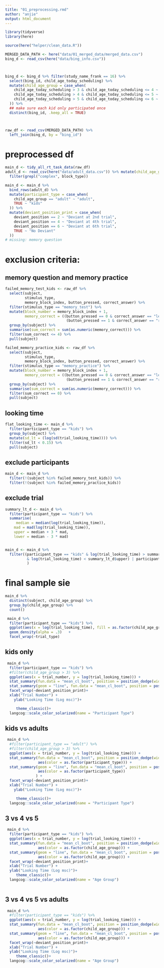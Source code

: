```yaml
---
title: "01_preprocessing.rmd"
author: "anjie"
output: html_document
---
```


```r
library(tidyverse)
library(here)

source(here("helper/clean_data.R"))

MERGED_DATA_PATH <- here("data/01_merged_data/merged_data.csv")
bing_d <- read_csv(here("data/bing_info.csv"))



bing_d <- bing_d %>% filter(study_name_frank == 16) %>% 
  select(bing_id, child_age_today_scheduling) %>% 
  mutate(child_age_group = case_when(
    child_age_today_scheduling > 3 & child_age_today_scheduling <= 4 ~ "3", 
    child_age_today_scheduling > 4 & child_age_today_scheduling <= 5 ~ "4",
    child_age_today_scheduling > 5 & child_age_today_scheduling <= 6 ~ "5",
  )) %>% 
  ## make sure each kid only participated once 
  distinct(bing_id, .keep_all = TRUE)



raw_df <- read_csv(MERGED_DATA_PATH) %>% 
  left_join(bing_d, by = "bing_id")

```



# preprocessed df 

```r

main_d <- tidy_all_rt_task_data(raw_df)
adult_d <- read_csv(here("data/adult_data.csv")) %>% mutate(child_age_group = "adult") %>% 
  filter(grepl("complex", block_type))

main_d <- main_d %>% 
  bind_rows(adult_d) %>% 
  mutate(participant_type = case_when(
    child_age_group == "adult" ~ "adult", 
    TRUE ~ "kids"
  )) %>% 
  mutate(deviant_position_print = case_when(
    deviant_position == 2 ~ "Deviant at 2nd trial", 
    deviant_position == 4 ~ "Deviant at 4th trial",
    deviant_position == 6 ~ "Deviant at 6th trial",
    TRUE ~ "No Deviant"
  ))
# missing: memory question

```


# exclusion criteria: 

## memory question and memory practice 

```r
failed_memory_test_kids <- raw_df %>% 
  select(subject, 
         stimulus_type, 
         memory_block_index, button_pressed, correct_answer) %>% 
  filter(stimulus_type == "memory_test") %>% 
  mutate(block_number = memory_block_index + 1, 
         memory_correct = ((button_pressed == 0 & correct_answer == "left") | 
                            (button_pressed == 1 & correct_answer == "right"))) %>% 
  group_by(subject) %>% 
  summarise(sum_correct = sum(as.numeric(memory_correct))) %>% 
  filter(sum_correct <= 4) %>% 
  pull(subject)

failed_memory_practice_kids <- raw_df %>% 
  select(subject, 
         stimulus_type, 
         memory_block_index, button_pressed, correct_answer) %>% 
  filter(stimulus_type == "memory_practice") %>% 
  mutate(block_number = memory_block_index + 1, 
         memory_correct = ((button_pressed == 0 & correct_answer == "left") | 
                            (button_pressed == 1 & correct_answer == "right"))) %>% 
  group_by(subject) %>% 
  summarise(sum_correct = sum(as.numeric(memory_correct))) %>% 
  filter(sum_correct == 0) %>% 
  pull(subject)

```

## looking time 

```r
flat_looking_time <- main_d %>% 
  filter(participant_type == "kids") %>% 
  group_by(subject) %>% 
  mutate(sd_lt = (log(sd(trial_looking_time)))) %>% 
  filter(sd_lt < 0.15) %>% 
  pull(subject)
```


## exclude participants 

```r
main_d <- main_d %>% 
  filter(!(subject %in% failed_memory_test_kids)) %>% 
  filter(!(subject %in% failed_memory_practice_kids))
```

## exclude trial 

```r
summary_lt_d <- main_d %>% 
  filter(participant_type == "kids") %>% 
  summarise(
     median = median(log(trial_looking_time)),
    mad = mad(log(trial_looking_time)), 
    upper = median + 3 * mad, 
    lower = median - 3 * mad) 


main_d <- main_d %>% 
  filter((participant_type == "kids" & log(trial_looking_time) > summary_lt_d$lower 
          & log(trial_looking_time) < summary_lt_d$upper) | participant_type == "adult"
          )
```


# final sample sie 

```r
main_d %>% 
  distinct(subject, child_age_group) %>% 
  group_by(child_age_group) %>% 
  count()
```

```r
 main_d %>% 
  filter(participant_type == "kids") %>% 
  ggplot(aes(x = log(trial_looking_time), fill = as.factor(child_age_group))) + 
  geom_density(alpha = .3)   + 
  facet_wrap(~trial_type)
```


## kids only 

```r
 main_d %>% 
  filter(participant_type == "kids") %>% 
  #filter(child_age_group > 3) %>% 
  ggplot(aes(x = trial_number, y = log(trial_looking_time))) +
  stat_summary(fun.data = "mean_cl_boot", position = position_dodge(width = .2)) + 
  stat_summary(geom = "line", fun.data = "mean_cl_boot", position = position_dodge(width = .2)) + 
  facet_wrap(~deviant_position_print)+  
  xlab("Trial Number") + 
    ylab("Looking Time (Log msc)")+

     theme_classic()+
  langcog::scale_color_solarized(name = "Participant Type") 
```


## kids vs adults

```r

 main_d %>% 
  #filter(participant_type == "adult") %>% 
  #filter(child_age_group > 3) %>% 
  ggplot(aes(x = trial_number, y = log(trial_looking_time))) +
  stat_summary(fun.data = "mean_cl_boot", position = position_dodge(width = .2),
               aes(color = as.factor(participant_type))) + 
  stat_summary(geom = "line", fun.data = "mean_cl_boot", position = position_dodge(width = .2),
               aes(color = as.factor(participant_type))
              ) + 
  facet_wrap(~deviant_position_print)+  
  xlab("Trial Number") + 
    ylab("Looking Time (Log msc)")+

     theme_classic()+
  langcog::scale_color_solarized(name = "Participant Type") 
```

## 3 vs 4 vs 5

```r

 main_d %>% 
  filter(participant_type == "kids") %>% 
  ggplot(aes(x = trial_number, y = log(trial_looking_time))) +
  stat_summary(fun.data = "mean_cl_boot", position = position_dodge(width = .2), 
               aes(color = as.factor(child_age_group))) + 
  stat_summary(geom = "line", fun.data = "mean_cl_boot", position = position_dodge(width = .2), 
               aes(color = as.factor(child_age_group))) + 
  facet_wrap(~deviant_position_print)+  
  xlab("Trial Number") + 
  ylab("Looking Time (Log msc)")+
     theme_classic()+
  langcog::scale_color_solarized(name = "Age Group") 
 
```

## 3 vs 4 vs 5 vs adults 
```r

 main_d %>% 
  #filter(participant_type == "kids") %>% 
  ggplot(aes(x = trial_number, y = log(trial_looking_time))) +
  stat_summary(fun.data = "mean_cl_boot", position = position_dodge(width = .2), 
               aes(color = as.factor(child_age_group))) + 
  stat_summary(geom = "line", fun.data = "mean_cl_boot", position = position_dodge(width = .2), 
               aes(color = as.factor(child_age_group))) + 
  facet_wrap(~deviant_position_print)+  
  xlab("Trial Number") + 
  ylab("Looking Time (Log msc)")+
     theme_classic()+
  langcog::scale_color_solarized(name = "Age Group") 
 
```
